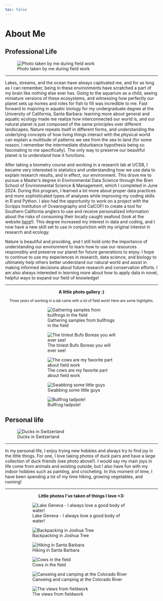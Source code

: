 ```yaml
---
toc: false
---
```


# **About Me**

::: {.panel-tabset}

## Professional Life

![Photo taken by me during field work](photos/pro_banner.jpg)

---

Lakes, streams, and the ocean have always captivated me, and for as long as I can remember, being in these environments have scratched a part of my brain like nothing else ever has. Going to the aquarium as a child, seeing miniature versions of these ecosystems, and witnessing how perfectly our planet sets up homes and roles for fish to fill was incredible to me. Fast forward to majoring in aquatic biology for my undergraduate degree at the University of California, Santa Barbara: learning more about general and aquatic ecology made me realize how interconnected our world is, and our natural planet is just composed of the same principles over different landscapes. Nature repeats itself in different forms, and understanding the underlying concepts of how living things interact with the physical world can explain a multitude of patterns we see from the sea to land (for some reason, I remember the intermediate disturbance hypothesis being so fascinating to me specifically). The only way to preserve our beautiful planet is to understand how it functions.

After taking a biometry course and working in a research lab at UCSB, I became very interested in statistics and understanding how we use data to explain research results, and in effect, our environment. This drove me to pursue a Master's degree in Environmental Data Science through the Bren School of Environmental Science & Management, which I completed in June 2024. During this program, I learned a lot more about proper data practices and more sophisticated types of analyses while improving my coding skills in R and Python. I also had the opportunity to work on a project with the Scripps Institution of Oceanography and CalCOFI to create a tool for Southern California anglers to use and receive personalized information about the risks of consuming their locally caught seafood (look at the website [here](https://shiny.calcofi.io/SaferSeafood/)!). This degree increased my interest in data and coding, and I now have a new skill set to use in conjunction with my original interest in research and ecology.

Nature is beautiful and providing, and I still hold onto the importance of understanding our environment to learn how to use our resources responsibly and preserve our planet for future generations to enjoy. I hope to continue to use my experiences in research, data science, and biology to ultimately help others better understand our natural world and assist in making informed decisions about future research and conservation efforts. I am also always interested in learning more about how to apply data in novel, helpful ways to expand our field of knowledge!

---

<div style="text-align: center;">
  <strong>A little photo gallery :)</strong>
</div>


<div style="text-align: center;">
<small>Three years of working in a lab came with a lot of field work! Here are some highlights.</small>
</div>


::: {layout="[[1,1], [1], [1,1]]" style="padding-left: 100px; padding-right: 100px;"}
![Gathering samples from bullfrogs in the field](photos/bullfrog.jpg)

![The tiniest Bufo Boreas you will ever see!](photos/toad.jpg)

![The cows are my favorite part about field work](photos/cow.jpg)

![Swabbing some little guys](photos/newt.jpg)

![Bullfrog tadpole!](photos/hugetad.JPG)

:::

## Personal life

![Ducks in Switzerland](photos/per_banner2.jpg)

---

In my personal life, I enjoy trying new hobbies and always try to find joy in the little things. For one, I love taking photos of duck pairs and have a large collection of duck friends (see photo above!). I would say my main joys in life come from animals and existing outside, but I also have fun with my indoor hobbies such as painting, and crocheting. In this moment of time, I have been spending a lot of my time hiking, growing vegetables, and running!

---

<div style="text-align: center;">
  <strong>Little photos I've taken of things I love <3:</strong>
</div>

::: {layout="[[1,1], [1,1], [1,1]]" style="padding-left: 50px; padding-right: 50px;"}

![Lake Geneva - I always love a good body of water!](photos/lake.jpg)

![Backpacking in Joshua Tree](photos/backpack.jpg)

![Hiking in Santa Barbara](photos/hikes.jpg)

![Cows in the field](photos/cows2.jpg)

![Canoeing and camping at the Colorado River](photos/canoe2.jpg)

![The views from fieldwork](photos/fieldwork.jpg)
::: 
:::
